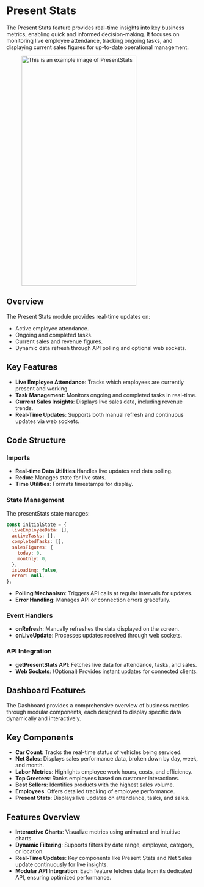 
# Present Stats

The Present Stats feature provides real-time insights into key business metrics, enabling quick and informed decision-making. It focuses on monitoring live employee attendance, tracking ongoing tasks, and displaying current sales figures for up-to-date operational management.

<figure> <img src="/img/inventory/present.png" alt="This is an example image  of PresentStats" width="300" height="600" /></figure>

## Overview

The Present Stats module provides real-time updates on:

- Active employee attendance.
- Ongoing and completed tasks.
- Current sales and revenue figures.
- Dynamic data refresh through API polling and optional web sockets.

## Key Features

- **Live Employee Attendance**: Tracks which employees are currently present and working.
- **Task Management**:  Monitors ongoing and completed tasks in real-time.
- **Current Sales Insights**: Displays live sales data, including revenue trends.
- **Real-Time Updates**: Supports both manual refresh and continuous updates via web sockets.

## Code Structure

### Imports

- **Real-time Data Utilities**:Handles live updates and data polling.
- **Redux**: Manages state for live stats.
- **Time Utilities**: Formats timestamps for display.

### State Management

The presentStats state manages:

```javascript
const initialState = {
  liveEmployeeData: [],
  activeTasks: [],
  completedTasks: [],
  salesFigures: {
    today: 0,
    monthly: 0,
  },
  isLoading: false,
  error: null,
};
```

- **Polling Mechanism**: Triggers API calls at regular intervals for updates.
- **Error Handling**:  Manages API or connection errors gracefully.

### Event Handlers

- **onRefresh**: Manually refreshes the data displayed on the screen.
- **onLiveUpdate**: Processes updates received through web sockets.

### API Integration

- **getPresentStats API**: Fetches live data for attendance, tasks, and sales.
- **Web Sockets**:  (Optional) Provides instant updates for connected clients.

## Dashboard Features

The Dashboard provides a comprehensive overview of business metrics through modular components, each designed to display specific data dynamically and interactively.

## Key Components

- **Car Count**: Tracks the real-time status of vehicles being serviced.
- **Net Sales**: Displays sales performance data, broken down by day, week, and month.
- **Labor Metrics**: Highlights employee work hours, costs, and efficiency.
- **Top Greeters**: Ranks employees based on customer interactions.
- **Best Sellers**: Identifies products with the highest sales volume.
- **Employees**: Offers detailed tracking of employee performance.
- **Present Stats**: Displays live updates on attendance, tasks, and sales.

## Features Overview

- **Interactive Charts**:  Visualize metrics using animated and intuitive charts.
- **Dynamic Filtering**: Supports filters by date range, employee, category, or location.
- **Real-Time Updates**: Key components like Present Stats and Net Sales update continuously for live insights.
- **Modular API Integration**: Each feature fetches data from its dedicated API, ensuring optimized performance.




